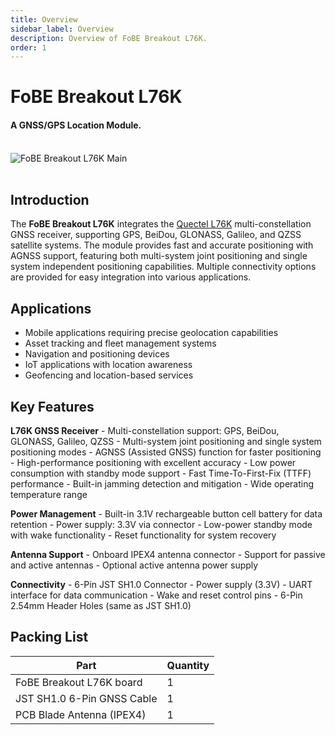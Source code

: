```yaml
---
title: Overview
sidebar_label: Overview
description: Overview of FoBE Breakout L76K.
order: 1
---
```


# FoBE Breakout L76K

#### A GNSS/GPS Location Module.

<br/>
<div style={{ textAlign: 'center' }}>
  <img src="/img/products/f2207-r1a.main.png" alt="FoBE Breakout L76K Main" style={{ width: '80%', height: 'auto' }} />
</div>
<br/>

## Introduction

The **FoBE Breakout L76K** integrates the [Quectel L76K](https://files.waveshare.com/upload/d/db/Quectel_L76K_Hardware_Design_V1.0.pdf) multi-constellation GNSS receiver, supporting GPS, BeiDou, GLONASS, Galileo, and QZSS satellite systems. The module provides fast and accurate positioning with AGNSS support, featuring both multi-system joint positioning and single system independent positioning capabilities. Multiple connectivity options are provided for easy integration into various applications.

## Applications

- Mobile applications requiring precise geolocation capabilities
- Asset tracking and fleet management systems
- Navigation and positioning devices
- IoT applications with location awareness
- Geofencing and location-based services

## Key Features

**L76K GNSS Receiver**
    - Multi-constellation support: GPS, BeiDou, GLONASS, Galileo, QZSS
    - Multi-system joint positioning and single system positioning modes
    - AGNSS (Assisted GNSS) function for faster positioning
    - High-performance positioning with excellent accuracy
    - Low power consumption with standby mode support
    - Fast Time-To-First-Fix (TTFF) performance
    - Built-in jamming detection and mitigation
    - Wide operating temperature range

**Power Management**
    - Built-in 3.1V rechargeable button cell battery for data retention
    - Power supply: 3.3V via connector
    - Low-power standby mode with wake functionality
    - Reset functionality for system recovery

**Antenna Support**
    - Onboard IPEX4 antenna connector
    - Support for passive and active antennas
    - Optional active antenna power supply

**Connectivity**
    - 6-Pin JST SH1.0 Connector
      - Power supply (3.3V)
      - UART interface for data communication
      - Wake and reset control pins
    - 6-Pin 2.54mm Header Holes (same as JST SH1.0)



 

## Packing List

|Part                           |Quantity |
|-------------------------------|---------|
|FoBE Breakout L76K board       |1        |
|JST SH1.0 6-Pin GNSS Cable     |1        |
|PCB Blade Antenna (IPEX4)      |1        |